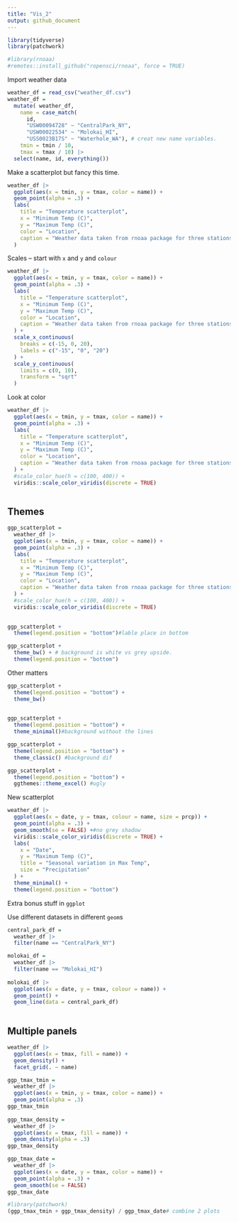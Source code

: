 ```yaml
---
title: "Vis_2"
output: github_document
---
```


```r
library(tidyverse)
library(patchwork)

#library(rnoaa)
#remotes::install_github("ropensci/rnoaa", force = TRUE)
```

Import weather data

```r
weather_df = read_csv("weather_df.csv")
weather_df = 
  mutate( weather_df,
    name = case_match(
      id, 
      "USW00094728" ~ "CentralPark_NY", 
      "USW00022534" ~ "Molokai_HI",
      "USS0023B17S" ~ "Waterhole_WA"), # creat new name variables.
    tmin = tmin / 10,
    tmax = tmax / 10) |>
  select(name, id, everything())

```

Make a scatterplot but fancy this time.

```r
weather_df |> 
  ggplot(aes(x = tmin, y = tmax, color = name)) + 
  geom_point(alpha = .3) +
  labs(
    title = "Temperature scatterplot",
    x = "Minimum Temp (C)",
    y = "Maximum Temp (C)",
    color = "Location", 
    caption = "Weather data taken from rnoaa package for three stations."
  )

```

Scales -- start with `x` and `y` and `colour`

```r
weather_df |> 
  ggplot(aes(x = tmin, y = tmax, color = name)) + 
  geom_point(alpha = .3) +
  labs(
    title = "Temperature scatterplot",
    x = "Minimum Temp (C)",
    y = "Maximum Temp (C)",
    color = "Location", 
    caption = "Weather data taken from rnoaa package for three stations."
  ) +
  scale_x_continuous(
    breaks = c(-15, 0, 20),
    labels = c("-15", "0", "20")
  ) +
  scale_y_continuous(
    limits = c(0, 10),
    transform = "sqrt"
  )
```

Look at color

```r
weather_df |> 
  ggplot(aes(x = tmin, y = tmax, color = name)) + 
  geom_point(alpha = .3) +
  labs(
    title = "Temperature scatterplot",
    x = "Minimum Temp (C)",
    y = "Maximum Temp (C)",
    color = "Location", 
    caption = "Weather data taken from rnoaa package for three stations."
  ) +
  #scale_color_hue(h = c(100, 400)) +
  viridis::scale_color_viridis(discrete = TRUE)
 
```

## Themes

```r
ggp_scatterplot = 
  weather_df |> 
  ggplot(aes(x = tmin, y = tmax, color = name)) + 
  geom_point(alpha = .3) +
  labs(
    title = "Temperature scatterplot",
    x = "Minimum Temp (C)",
    y = "Maximum Temp (C)",
    color = "Location", 
    caption = "Weather data taken from rnoaa package for three stations."
  ) +
  #scale_color_hue(h = c(100, 400)) +
  viridis::scale_color_viridis(discrete = TRUE)
 
```

```r
ggp_scatterplot +
  theme(legend.position = "bottom")#lable place in bottom

```

```r
ggp_scatterplot +
  theme_bw() + # background is white vs grey upside.
  theme(legend.position = "bottom")
```

Other matters

```r
ggp_scatterplot +
  theme(legend.position = "bottom") + 
  theme_bw()
  
```

```r
ggp_scatterplot +
  theme(legend.position = "bottom") + 
  theme_minimal()#background without the lines
```

```r
ggp_scatterplot +
  theme(legend.position = "bottom") + 
  theme_classic() #background dif
```

```r
ggp_scatterplot +
  theme(legend.position = "bottom") + 
  ggthemes::theme_excel() #ugly
```

New scatterplot

```r
weather_df |> 
  ggplot(aes(x = date, y = tmax, colour = name, size = prcp)) +
  geom_point(alpha = .3) +
  geom_smooth(se = FALSE) +#no grey shadow
  viridis::scale_color_viridis(discrete = TRUE) +
  labs(
    x = "Date",
    y = "Maximum Temp (C)",
    title = "Seasonal variation in Max Temp",
    size = "Precipitation"
  ) +
  theme_minimal() +
  theme(legend.position = "bottom")
```

Extra bonus stuff in `ggplot`

Use different datasets in different `geom`s

```r
central_park_df = 
  weather_df |> 
  filter(name == "CentralPark_NY")

molokai_df =
  weather_df |> 
  filter(name == "Molokai_HI")
  
molokai_df |> 
  ggplot(aes(x = date, y = tmax, colour = name)) +
  geom_point() +
  geom_line(data = central_park_df)
  
```

## Multiple panels

```r
weather_df |> 
  ggplot(aes(x = tmax, fill = name)) +
  geom_density() +
  facet_grid(. ~ name)
```

```r
ggp_tmax_tmin = 
  weather_df |> 
  ggplot(aes(x = tmin, y = tmax, color = name)) +
  geom_point(alpha = .3)
ggp_tmax_tmin
  
ggp_tmax_density = 
  weather_df |>
  ggplot(aes(x = tmax, fill = name)) +
  geom_density(alpha = .3) 
ggp_tmax_density

ggp_tmax_date = 
  weather_df |>
  ggplot(aes(x = date, y = tmax, color = name)) +
  geom_point(alpha = .3) +
  geom_smooth(se = FALSE)
ggp_tmax_date

#library(patchwork)
(ggp_tmax_tmin + ggp_tmax_density) / ggp_tmax_date# combine 2 plots 


```
